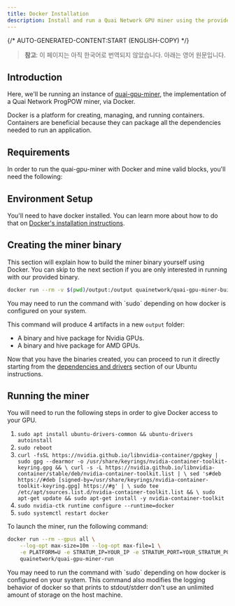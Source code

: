 ```yaml
---
title: Docker Installation
description: Install and run a Quai Network GPU miner using the provided Docker image(s).
---
```


{/* AUTO-GENERATED-CONTENT:START (ENGLISH-COPY) */}

> **참고**: 이 페이지는 아직 한국어로 번역되지 않았습니다. 아래는 영어 원문입니다.

## Introduction

Here, we'll be running an instance of [quai-gpu-miner](https://github.com/dominant-strategies/quai-gpu-miner), the implementation of a Quai Network ProgPOW miner, via Docker.

Docker is a platform for creating, managing, and running containers. Containers are beneficial because they can package all the dependencies needed to run an application.

## Requirements

In order to run the quai-gpu-miner with Docker and mine valid blocks, you'll need the following:

<CardGroup cols={3}>
	<Card
		title='Synced go-quai node'
		href='/guides/client/node'
		icon='computer'
	/>
	<Card
		title='Configured Stratum proxy'
		href='/guides/client/stratum'
		icon='router'
	/>
	<Card
		title='NVIDIA or AMD GPU'
		icon='microchip'
	/>
	<Card
		title='4GB+ of RAM'
		icon='usb-drive'
	/>
</CardGroup>

## Environment Setup

You'll need to have docker installed. You can learn more about how to do that on [Docker's installation instructions](https://docs.docker.com/engine/install/).

## Creating the miner binary

This section will explain how to build the miner binary yourself using Docker. You can skip to the next section if you are only interested in running with our provided binary.

```bash
docker run --rm -v $(pwd)/output:/output quainetwork/quai-gpu-miner-build
```

<Note>
    You may need to run the command with `sudo` depending on how docker is configured on your system.
</Note>

This command will produce 4 artifacts in a new `output` folder:
- A binary and hive package for Nvidia GPUs.
- A binary and hive package for AMD GPUs.

Now that you have the binaries created, you can proceed to run it directly starting from the [dependencies and drivers](https://docs.qu.ai/guides/miner/ubuntu#dependencies-and-drivers) section of our Ubuntu instructions.

## Running the miner

You will need to run the following steps in order to give Docker access to your GPU.

1. `sudo apt install ubuntu-drivers-common && ubuntu-drivers autoinstall`
2. `sudo reboot`
3. `curl -fsSL https://nvidia.github.io/libnvidia-container/gpgkey | sudo gpg --dearmor -o /usr/share/keyrings/nvidia-container-toolkit-keyring.gpg && \
    curl -s -L https://nvidia.github.io/libnvidia-container/stable/deb/nvidia-container-toolkit.list | \
    sed 's#deb https://#deb [signed-by=/usr/share/keyrings/nvidia-container-toolkit-keyring.gpg] https://#g' | \
    sudo tee /etc/apt/sources.list.d/nvidia-container-toolkit.list && \
    sudo apt-get update && sudo apt-get install -y nvidia-container-toolkit`
4. `sudo nvidia-ctk runtime configure --runtime=docker`
5. `sudo systemctl restart docker`

To launch the miner, run the following command:
```bash
docker run --rm --gpus all \
    --log-opt max-size=10m --log-opt max-file=1 \
    -e PLATFORM=U -e STRATUM_IP=YOUR_IP -e STRATUM_PORT=YOUR_STRATUM_PORT \
    quainetwork/quai-gpu-miner-run
```

<Note>
    You may need to run the command with `sudo` depending on how docker is configured on your system.
</Note>

<Note> 
    This command also modifies the logging behavior of docker so that prints to stdout/stderr don't use an unlimited amount of storage on the host machine.
</Note>

